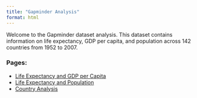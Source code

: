 ```yaml
---
title: "Gapminder Analysis"
format: html
---
```


Welcome to the Gapminder dataset analysis. This dataset contains information on life expectancy, GDP per capita, and population across 142 countries from 1952 to 2007.

### Pages:
- [Life Expectancy and GDP per Capita](life-gdp.qmd)
- [Life Expectancy and Population](life-population.qmd)
- [Country Analysis](country.qmd)